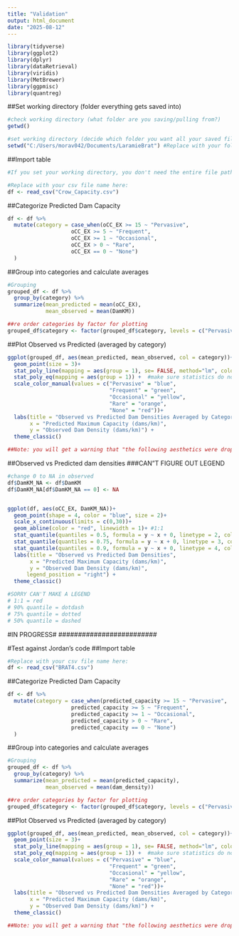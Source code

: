 ```yaml
---
title: "Validation"
output: html_document
date: "2025-08-12"
---
```


```r

library(tidyverse)
library(ggplot2)
library(dplyr)
library(dataRetrieval)
library(viridis)
library(MetBrewer)
library(ggpmisc)
library(quantreg)
```
##Set working directory (folder everything gets saved into)
```r
#check working directory (what folder are you saving/pulling from?)
getwd()

#set working directory (decide which folder you want all your saved files to live in)
setwd("C:/Users/morav042/Documents/LaramieBrat") #Replace with your folder of choice

```

##Import table
```r
#If you set your working directory, you don't need the entire file path, just the file name! If you did NOT set your wd, you need the entire file path. I recommend you always set a wd. 

#Replace with your csv file name here:
df <- read_csv("Crow_Capacity.csv")
```


##Categorize Predicted Dam Capacity
```r
df <- df %>% 
  mutate(category = case_when(oCC_EX >= 15 ~ "Pervasive",
                    oCC_EX >= 5 ~ "Frequent",
                    oCC_EX >= 1 ~ "Occasional",
                    oCC_EX > 0 ~ "Rare",
                    oCC_EX == 0 ~ "None")
  )
```

##Group into categories and calculate averages
```r
#Grouping
grouped_df <- df %>%
  group_by(category) %>%
  summarize(mean_predicted = mean(oCC_EX),
            mean_observed = mean(DamKM))

##re order categories by factor for plotting
grouped_df$category <- factor(grouped_df$category, levels = c("Pervasive", "Frequent", "Occasional", "Rare", "None"))

```

##Plot Observed vs Predicted (averaged by category)
```r
ggplot(grouped_df, aes(mean_predicted, mean_observed, col = category))+
  geom_point(size = 3)+
  stat_poly_line(mapping = aes(group = 1), se= FALSE, method="lm", color = "black") +
  stat_poly_eq(mapping = aes(group = 1)) +  #make sure statistics do not consider the color grouping, which is just for visualization
  scale_color_manual(values = c("Pervasive" = "blue",
                                "Frequent" = "green",
                                "Occasional" = "yellow",
                                "Rare" = "orange",
                                "None" = "red"))+
  labs(title = "Observed vs Predicted Dam Densities Averaged by Category",
       x = "Predicted Maximum Capacity (dams/km)",
       y = "Observed Dam Density (dams/km)") +
  theme_classic()

##Note: you will get a warning that "the following aesthetics were dropped during statistical transformation..." this is fine! I did that on purpose! 
```

##Observed vs Predicted dam densities
###CAN"T FIGURE OUT LEGEND
```r
#change 0 to NA in observed
df$DamKM_NA <- df$DamKM
df$DamKM_NA[df$DamKM_NA == 0] <- NA


ggplot(df, aes(oCC_EX, DamKM_NA))+
  geom_point(shape = 4, color = "blue", size = 2)+
  scale_x_continuous(limits = c(0,30))+
  geom_abline(color = "red", linewidth = 1)+ #1:1
  stat_quantile(quantiles = 0.5, formula = y ~ x + 0, linetype = 2, color = "black", linewidth = 1)+ #dashed
  stat_quantile(quantiles = 0.75, formula = y ~ x + 0, linetype = 3, color = "black", linewidth = 1)+ #dotted
  stat_quantile(quantiles = 0.9, formula = y ~ x + 0, linetype = 4, color = "black", linewidth = 1)+ #dotdash
  labs(title = "Observed vs Predicted Dam Densities",
       x = "Predicted Maximum Capacity (dams/km)",
       y = "Observed Dam Density (dams/km)", 
      legend_position = "right") +
  theme_classic()

#SORRY CAN'T MAKE A LEGEND
# 1:1 = red 
# 90% quantile = dotdash
# 75% quantile = dotted
# 50% quantile = dashed

```


















#########################
#IN PROGRESS#
#########################



#Test against Jordan's code
##Import table
```r
#Replace with your csv file name here:
df <- read_csv("BRAT4.csv")

```

##Categorize Predicted Dam Capacity
```r
df <- df %>% 
  mutate(category = case_when(predicted_capacity >= 15 ~ "Pervasive",
                    predicted_capacity >= 5 ~ "Frequent",
                    predicted_capacity >= 1 ~ "Occasional",
                    predicted_capacity > 0 ~ "Rare",
                    predicted_capacity == 0 ~ "None")
  )
```

##Group into categories and calculate averages
```r
#Grouping
grouped_df <- df %>%
  group_by(category) %>%
  summarize(mean_predicted = mean(predicted_capacity),
            mean_observed = mean(dam_density))

##re order categories by factor for plotting
grouped_df$category <- factor(grouped_df$category, levels = c("Pervasive", "Frequent", "Occasional", "Rare", "None"))

```

##Plot Observed vs Predicted (averaged by category)
```r
ggplot(grouped_df, aes(mean_predicted, mean_observed, col = category))+
  geom_point(size = 3)+
  stat_poly_line(mapping = aes(group = 1), se= FALSE, method="lm", color = "black") +
  stat_poly_eq(mapping = aes(group = 1)) +  #make sure statistics do not consider the color grouping, which is just for visualization
  scale_color_manual(values = c("Pervasive" = "blue",
                                "Frequent" = "green",
                                "Occasional" = "yellow",
                                "Rare" = "orange",
                                "None" = "red"))+
  labs(title = "Observed vs Predicted Dam Densities Averaged by Category",
       x = "Predicted Maximum Capacity (dams/km)",
       y = "Observed Dam Density (dams/km)") +
  theme_classic()

##Note: you will get a warning that "the following aesthetics were dropped during statistical transformation..." this is fine! I did that on purpose! 
```
